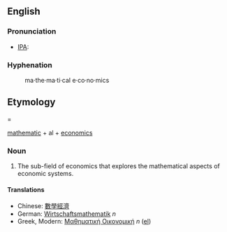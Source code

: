 ==English==

=== Pronunciation ===
*[[IPA]]: 

===Hyphenation===
:ma&middot;the&middot;ma&middot;ti&middot;cal e&middot;co&middot;no&middot;mics
==Etymology===

[[mathematic]] + al + [[economics]]
=== Noun ===

#The sub-field of economics that explores the mathematical aspects of economic systems.
==== Translations ====

*Chinese: [[數學經濟]]
*German: [[Wirtschaftsmathematik]] ''n''
*Greek, Modern: [[Μαθηματική Οικονομική]] ''n'' ([[:el:Μαθηματική Οικονομική|el]])

{{Wikipedia}}